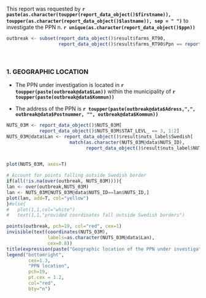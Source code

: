 This report was requested by __`r paste(as.character(toupper(report_data_object()$firstname)), toupper(as.character(report_data_object()$lastname)), sep = " ")`__ to investigate the PPN n. __`r unique(as.character(report_data_object()$ppn))`__         


```r

outbreak <- subset(report_data_object()$result$farms_RT90,
                   report_data_object()$result$farms_RT90$Ppn == report_data_object()$ppn)

```

<br>

### 1. GEOGRAPHIC LOCATION

* The PPN under investigation is located in __`r toupper(paste(outbreak@data$Lan))`__ within the municipality of __`r toupper(paste(outbreak@data$Kommun))`__ 

* The address of the PPN is __`r toupper(paste(outbreak@data$Adress,",", outbreak@data$Postnummer, "", outbreak@data$Kommun))`__


```r

NUTS_03M <- report_data_object()$NUTS_03M[
            report_data_object()$NUTS_03M$STAT_LEVL_ == 3, 1:2]
NUTS_03M@data$Lan <- report_data_object()$result$nuts_label$Swedish[
                       match(as.character(NUTS_03M@data$NUTS_ID),
                             report_data_object()$result$nuts_label$NUTS)]


plot(NUTS_03M, axes=T)

# Account for points falling outside Swedish border
if(all(!is.na(over(outbreak, NUTS_03M)))){
lan <- over(outbreak,NUTS_03M)
lan <- NUTS_03M[NUTS_03M@data$NUTS_ID==lan$NUTS_ID,]
plot(lan, add=T, col="yellow")
}#else{
#   plot(1,1,col="white")
#   text(1,1,"provided coordinates fall outside Swedish borders")

points(outbreak, pch=19, col="red", cex=1)
invisible(text(coordinates(NUTS_03M),
               labels=as.character(NUTS_03M@data$Lan), 
               cex=0.8))
title(expression(paste("Geographic location of the PPN under investigation")))
legend("bottomright",
        cex=1.3, 
        "PPN location", 
        pch=19, 
        pt.cex = 1.2,
        col="red",
        bty="n")
```
